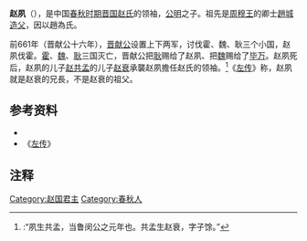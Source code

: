 {{Infobox 先秦人物
|名称=趙夙
|图像=
|图说=
|别称=
|姓=
|氏=
|名=夙
|字=
|别名=
|别字=
|谥号=
|时代=春秋
|国家=晋国
|身份=赵氏宗主
|出生日期=
|逝世日期=
|在位年代=
|父=[[公明_(赵氏)|公明]]
|母=
|正妻=
|妾=
|夫=
|子女=[[趙共孟|趙共孟]]
|太子=
|都城=
|居所=
|墓葬=
}}
'''赵夙'''（{{bd|？||？||catIdx=Z赵}}），是中国[[春秋时期|春秋时期]][[晋国|晋国]][[赵国|赵氏]]的领袖，[[公明_(赵氏)|公明]]之子。祖先是[[周穆王|周穆王]]的卿士[[趙城|趙城]][[造父_(赵氏先祖)|造父]]，因以趙為氏。

前661年（晋献公十六年），[[晋献公|晋献公]]设置上下两军，讨伐霍、魏、耿三个小国，赵夙伐霍。[[霍国|霍]]、[[魏國_(西周至春秋)|魏]]、[[耿國|耿]]三国灭亡，晋献公把[[耿|耿]]赐给了赵夙、把[[魏|魏]]赐给了[[毕万|毕万]]。赵夙死后，赵夙的儿子[[赵共孟|赵共孟]]的儿子[[赵衰|赵衰]]承襲赵夙擔任赵氏的领袖。<ref>{{Wikisource history|史記|043|趙世家}}:“夙生共孟，当鲁闵公之元年也。共孟生赵衰，字子馀。”</ref>《[[左传|左传]]》称，赵夙就是赵衰的兄長，不是赵衰的祖父。

{{start box}}
{{s-before|[[公明|公明]]}}
{{s-title|[[赵国|赵国]]的祖先}}
{{s-after|[[趙衰|趙衰]]}}
{{end box}}
{{赵国君主}}

==参考资料==
*{{Wikisource history|史記|043|趙世家}}
*《[[左传|左传]]》

==注释==
{{Reflist}}

[[Category:赵国君主|Category:赵国君主]]
[[Category:春秋人|Category:春秋人]]